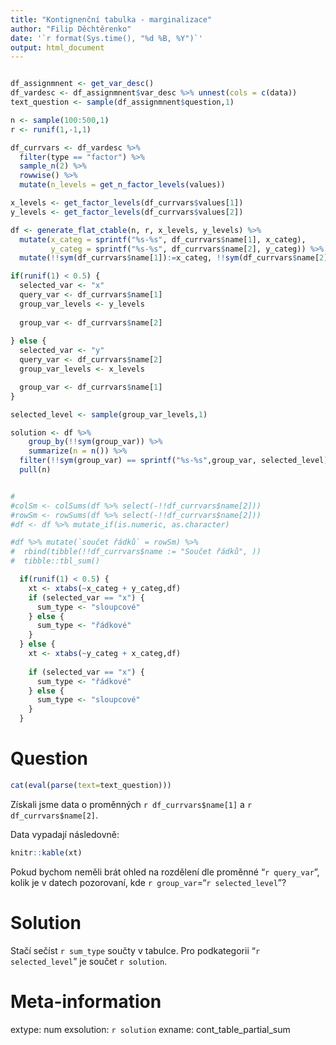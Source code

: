 ```yaml
---
title: "Kontignenční tabulka - marginalizace"
author: "Filip Děchtěrenko"
date: '`r format(Sys.time(), "%d %B, %Y")`'
output: html_document
---
```


```r

```

```r

df_assignmnent <- get_var_desc()
df_vardesc <- df_assignmnent$var_desc %>% unnest(cols = c(data))
text_question <- sample(df_assignmnent$question,1)

n <- sample(100:500,1)
r <- runif(1,-1,1)

df_currvars <- df_vardesc %>% 
  filter(type == "factor") %>% 
  sample_n(2) %>% 
  rowwise() %>% 
  mutate(n_levels = get_n_factor_levels(values))

x_levels <- get_factor_levels(df_currvars$values[1])
y_levels <- get_factor_levels(df_currvars$values[2])

df <- generate_flat_ctable(n, r, x_levels, y_levels) %>% 
  mutate(x_categ = sprintf("%s-%s", df_currvars$name[1], x_categ),
         y_categ = sprintf("%s-%s", df_currvars$name[2], y_categ)) %>% 
  mutate(!!sym(df_currvars$name[1]):=x_categ, !!sym(df_currvars$name[2]):=y_categ)

if(runif(1) < 0.5) {
  selected_var <- "x"
  query_var <- df_currvars$name[1]
  group_var_levels <- y_levels  
  
  group_var <- df_currvars$name[2]
  
} else {
  selected_var <- "y"
  query_var <- df_currvars$name[2]
  group_var_levels <- x_levels  

  group_var <- df_currvars$name[1]
}

selected_level <- sample(group_var_levels,1)

solution <- df %>% 
    group_by(!!sym(group_var)) %>% 
    summarize(n = n()) %>% 
  filter(!!sym(group_var) == sprintf("%s-%s",group_var, selected_level)) %>% 
  pull(n)


#
#colSm <- colSums(df %>% select(-!!df_currvars$name[2]))
#rowSm <- rowSums(df %>% select(-!!df_currvars$name[2]))
#df <- df %>% mutate_if(is.numeric, as.character)  

#df %>% mutate(`součet řádků` = rowSm) %>% 
#  rbind(tibble(!!df_currvars$name := "Součet řádků", ))
#  tibble::tbl_sum()

  if(runif(1) < 0.5) {
    xt <- xtabs(~x_categ + y_categ,df)    
    if (selected_var == "x") {
      sum_type <- "sloupcové"
    } else {
      sum_type <- "řádkové"
    }
  } else {
    xt <- xtabs(~y_categ + x_categ,df)
    
    if (selected_var == "x") {
      sum_type <- "řádkové"
    } else {
      sum_type <- "sloupcové"
    }
  }

```

Question
========

```r
cat(eval(parse(text=text_question)))
```

Získali jsme data o proměnných `r df_currvars$name[1]` a `r df_currvars$name[2]`. 

Data vypadají následovně:

```r
knitr::kable(xt)
```

Pokud bychom neměli brát ohled na rozdělení dle proměnné "`r query_var`", kolik je v datech pozorovaní, kde `r group_var`="`r selected_level`"?

Solution
========
Stačí sečíst `r sum_type` součty v tabulce. Pro podkategorii "`r selected_level`" je součet `r solution `.  

Meta-information
================
extype: num
exsolution: `r solution`
exname: cont_table_partial_sum